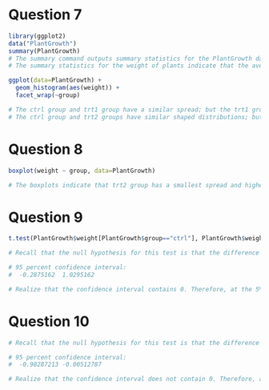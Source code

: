 # Question 7
```r
library(ggplot2)
data("PlantGrowth")
summary(PlantGrowth)
# The summary command outputs summary statistics for the PlantGrowth data set, and this is regardless of group. 
# The summary statistics for the weight of plants indicate that the average weight was 5.073 and the median weight was 5.155. The summary statistics also indicate that the weight ranged from 3.590 to 6.310, with a first quartile of 4.550 and a third quartile of 5.530.

ggplot(data=PlantGrowth) +
  geom_histogram(aes(weight)) +
  facet_wrap(~group)

# The ctrl group and trt1 group have a similar spread; but the trt1 group useems to have a uniform distribution while the ctrl group does not.
# The ctrl group and trt2 groups have similar shaped distributions; but the ctrl group has a greater spread and a higher peak, while the trt2 group has a smaller spread and higher average.


```

# Question 8
```r
boxplot(weight ~ group, data=PlantGrowth)

# The boxplots indicate that trt2 group has a smallest spread and highest mean, whereas the trt1 group has the largest spread and lowest mean, along with an outlier at the higher end of the distribution. The ctrl group sits at the middle of the of the trt1 group and the trt2 group. 
```

# Question 9
```r
t.test(PlantGrowth$weight[PlantGrowth$group=="ctrl"], PlantGrowth$weight[PlantGrowth$group=="trt1"])

# Recall that the null hypothesis for this test is that the difference of the sample means is 0, and the alternative is that the difference of the sample means is not 0.

# 95 percent confidence interval:
#  -0.2875162  1.0295162

# Realize that the confidence interval contains 0. Therefore, at the 5% level of significance, there is not enough statistical evidence to suggest that the mean weight for the plants within the ctrl group and the mean weight for plants in the trt1 group are different. That is, there is insufficient evidence to suggest that the mean weights are different from 0, and we fail to reject the null hypothesis.

```

# Question 10
```r
# Recall that the null hypothesis for this test is that the difference of the sample means is 0, and the alternative is that the difference of the sample means is not 0.

# 95 percent confidence interval:
#  -0.98287213 -0.00512787

# Realize that the confidence interval does not contain 0. Therefore, at the 5% level of significance, there is enough statistical evidence to suggest that the mean weight for the plants within the ctrl group and the mean weight for plants in the trt2 group are different. That is, there is sufficient evidence to suggest that the mean weights are different from 0, and we reject the null hypothesis.

```
